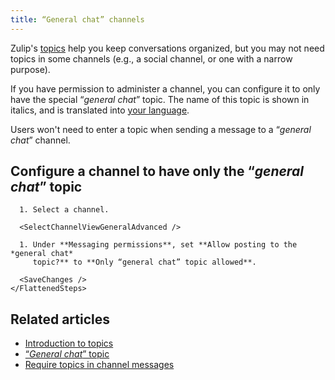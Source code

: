 ```yaml
---
title: “General chat” channels
---
```




Zulip's [topics](/help/introduction-to-topics) help you keep conversations
organized, but you may not need topics in some channels (e.g., a social channel,
or one with a narrow purpose).

If you have permission to administer a channel, you can configure it to only
have the special “*general chat*” topic. The name of this topic is shown in
italics, and is translated into [your language](/help/change-your-language).

Users won't need to enter a topic when sending a message to a “*general chat*”
channel.

## Configure a channel to have only the “*general chat*” topic

<Tabs>
  <TabItem label="Desktop/Web">
    <FlattenedSteps>
      <NavigationSteps target="relative/channel/all" />

      1. Select a channel.

      <SelectChannelViewGeneralAdvanced />

      1. Under **Messaging permissions**, set **Allow posting to the *general chat*
         topic?** to **Only “general chat” topic allowed**.

      <SaveChanges />
    </FlattenedSteps>
  </TabItem>
</Tabs>

## Related articles

* [Introduction to topics](/help/introduction-to-topics)
* [“*General chat*” topic](/help/general-chat-topic)
* [Require topics in channel messages](/help/require-topics)

